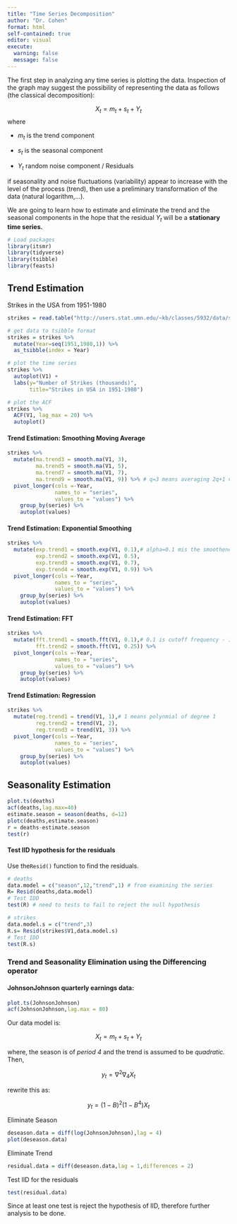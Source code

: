 ```yaml
---
title: "Time Series Decomposition"
author: "Dr. Cohen"
format: html
self-contained: true
editor: visual
execute: 
  warning: false
  message: false
---
```


The first step in analyzing any time series is plotting the data. Inspection of the graph may suggest the possibility of representing the data as follows (the classical decomposition):

$$ X_t = m_t + s_t + Y_t $$ where

-   $m_t$ is the trend component

-   $s_t$ is the seasonal component

-   $Y_t$ random noise component / Residuals

if seasonality and noise fluctuations (variability) appear to increase with the level of the process (trend), then use a preliminary transformation of the data (natural logarithm,...).

We are going to learn how to estimate and eliminate the trend and the seasonal components in the hope that the residual $Y_t$ will be a **stationary time series.**

```r
# Load packages
library(itsmr)
library(tidyverse)
library(tsibble)
library(feasts)
```

## Trend Estimation

Strikes in the USA from 1951-1980

```r

strikes = read.table("http://users.stat.umn.edu/~kb/classes/5932/data/strikes.txt", header = FALSE)

# get data to tsibble format
strikes = strikes %>% 
  mutate(Year=seq(1951,1980,1)) %>%
  as_tsibble(index = Year) 

# plot the time series
strikes %>%
  autoplot(V1) + 
  labs(y="Number of Strikes (thousands)",
       title="Strikes in USA in 1951-1980")

# plot the ACF
strikes %>%
  ACF(V1, lag_max = 20) %>%  
  autoplot()

```

#### Trend Estimation: Smoothing Moving Average

```r

strikes %>%
  mutate(ma.trend3 = smooth.ma(V1, 3),
         ma.trend5 = smooth.ma(V1, 5),
         ma.trend7 = smooth.ma(V1, 7),
         ma.trend9 = smooth.ma(V1, 9)) %>% # q=3 means averaging 2q+1 values
  pivot_longer(cols =-Year,
               names_to = "series",
               values_to = "values") %>%
    group_by(series) %>%
    autoplot(values)
```

#### Trend Estimation: Exponential Smoothing

```r

strikes %>%
  mutate(exp.trend1 = smooth.exp(V1, 0.1),# alpha=0.1 mis the smootheness parameter
         exp.trend2 = smooth.exp(V1, 0.5),
         exp.trend3 = smooth.exp(V1, 0.7),
         exp.trend4 = smooth.exp(V1, 0.9)) %>% 
  pivot_longer(cols =-Year,
               names_to = "series",
               values_to = "values") %>%
    group_by(series) %>%
    autoplot(values)
```

#### Trend Estimation: FFT

```r

strikes %>%
  mutate(fft.trend1 = smooth.fft(V1, 0.1),# 0.1 is cutoff frequency - 10% of the lowest spectrum passes
         fft.trend2 = smooth.fft(V1, 0.25)) %>% 
  pivot_longer(cols =-Year,
               names_to = "series",
               values_to = "values") %>%
    group_by(series) %>%
    autoplot(values)
```

#### Trend Estimation: Regression

```r

strikes %>%
  mutate(reg.trend1 = trend(V1, 1),# 1 means polynmial of degree 1 
         reg.trend2 = trend(V1, 2),
         reg.trend3 = trend(V1, 3)) %>% 
  pivot_longer(cols =-Year,
               names_to = "series",
               values_to = "values") %>%
    group_by(series) %>%
    autoplot(values)
```

## Seasonality Estimation

```r
plot.ts(deaths)
acf(deaths,lag.max=40)
estimate.season = season(deaths, d=12)
plotc(deaths,estimate.season)
r = deaths-estimate.season
test(r)
```

#### Test IID hypothesis for the residuals

Use the`Resid()` function to find the residuals.

```r
# deaths
data.model = c("season",12,"trend",1) # from examining the series
R= Resid(deaths,data.model)
# Test IDD
test(R) # need to tests to fail to reject the null hypothesis

# strikes
data.model.s = c("trend",3)
R.s= Resid(strikes$V1,data.model.s)
# Test IDD
test(R.s)

```

### Trend and Seasonality Elimination using the Differencing operator

#### JohnsonJohnson quarterly earnings data:

```r
plot.ts(JohnsonJohnson)
acf(JohnsonJohnson,lag.max = 80)

```

Our data model is:

$$
X_t = m_t + s_t + Y_t
$$

where, the season is of *period 4* and the trend is assumed to be *quadratic.* Then,

$$
y_t = \nabla^2 \nabla_4 X_t
$$

rewrite this as:

$$
y_t= (1-B)^2(1-B^4)X_t 
$$


Eliminate Season

```r

deseason.data = diff(log(JohnsonJohnson),lag = 4)
plot(deseason.data)
```

Eliminate Trend

```r
residual.data = diff(deseason.data,lag = 1,differences = 2)
```

Test IID for the residuals

```r
test(residual.data)
```

Since at least one test is reject the hypothesis of IID, therefore further analysis to be done.